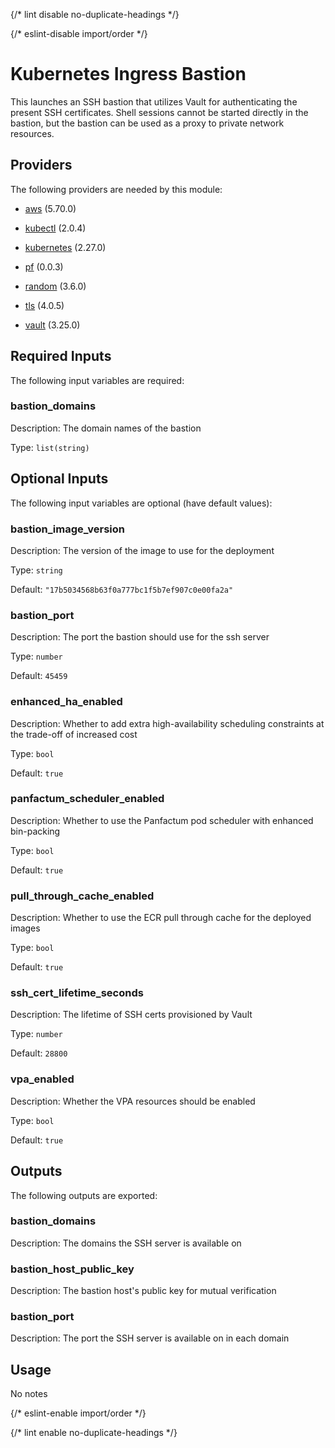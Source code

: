 
{/* lint disable no-duplicate-headings */}

{/* eslint-disable import/order */}

<ModuleHeader name="kube_bastion" sourceHref="https://github.com/Panfactum/stack/tree/__PANFACTUM_VERSION_EDGE__/packages/infrastructure/kube_bastion" status="stable" type="direct" />

# Kubernetes Ingress Bastion

This launches an SSH bastion that utilizes Vault for authenticating the present SSH certificates.
Shell sessions cannot be started directly in the bastion, but the bastion can be used as a proxy
to private network resources.

## Providers

The following providers are needed by this module:

* [aws](https://registry.terraform.io/providers/hashicorp/aws/5.70.0/docs) (5.70.0)

* [kubectl](https://registry.terraform.io/providers/alekc/kubectl/2.0.4/docs) (2.0.4)

* [kubernetes](https://registry.terraform.io/providers/hashicorp/kubernetes/2.27.0/docs) (2.27.0)

* [pf](https://registry.terraform.io/providers/panfactum/pf/0.0.3/docs) (0.0.3)

* [random](https://registry.terraform.io/providers/hashicorp/random/3.6.0/docs) (3.6.0)

* [tls](https://registry.terraform.io/providers/hashicorp/tls/4.0.5/docs) (4.0.5)

* [vault](https://registry.terraform.io/providers/hashicorp/vault/3.25.0/docs) (3.25.0)

## Required Inputs

The following input variables are required:

### bastion\_domains

Description: The domain names of the bastion

Type: `list(string)`

## Optional Inputs

The following input variables are optional (have default values):

### bastion\_image\_version

Description: The version of the image to use for the deployment

Type: `string`

Default: `"17b5034568b63f0a777bc1f5b7ef907c0e00fa2a"`

### bastion\_port

Description: The port the bastion should use for the ssh server

Type: `number`

Default: `45459`

### enhanced\_ha\_enabled

Description: Whether to add extra high-availability scheduling constraints at the trade-off of increased cost

Type: `bool`

Default: `true`

### panfactum\_scheduler\_enabled

Description: Whether to use the Panfactum pod scheduler with enhanced bin-packing

Type: `bool`

Default: `true`

### pull\_through\_cache\_enabled

Description: Whether to use the ECR pull through cache for the deployed images

Type: `bool`

Default: `true`

### ssh\_cert\_lifetime\_seconds

Description: The lifetime of SSH certs provisioned by Vault

Type: `number`

Default: `28800`

### vpa\_enabled

Description: Whether the VPA resources should be enabled

Type: `bool`

Default: `true`

## Outputs

The following outputs are exported:

### bastion\_domains

Description: The domains the SSH server is available on

### bastion\_host\_public\_key

Description: The bastion host's public key for mutual verification

### bastion\_port

Description: The port the SSH server is available on in each domain

## Usage

No notes

{/* eslint-enable import/order */}

{/* lint enable no-duplicate-headings */}
